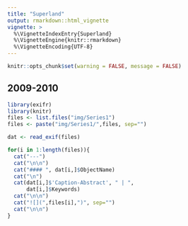```yaml
---
title: "Superland"
output: rmarkdown::html_vignette
vignette: >
  %\VignetteIndexEntry{Superland}
  %\VignetteEngine{knitr::rmarkdown}
  %\VignetteEncoding{UTF-8}
---
```



```r
knitr::opts_chunk$set(warning = FALSE, message = FALSE)
```

## 2009-2010


```r
library(exifr)
library(knitr)
files <- list.files("img/Series1")
files <- paste("img/Series1/",files, sep="")

dat <- read_exif(files)

for(i in 1:length(files)){
  cat("---")
  cat("\n\n")
  cat("#### ", dat[i,]$ObjectName)
  cat("\n")
  cat(dat[i,]$'Caption-Abstract', " | ",
      dat[i,]$Keywords)
  cat("\n\n")
  cat("![](",files[i],")", sep="")
  cat("\n\n")
}
```




